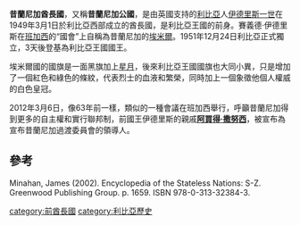 {{Infobox Former Country
|conventional_long_name = 昔兰尼加酋长国
|native_name = إمارة برقة
|common_name = 昔兰尼加
|continent = 非洲
|region = 北非
|country = 利比亚
|government_type = 君主专制
|era = 
|status = 
|empire = 
|p1 = 利比亚英军管理局
|flag_p1 = Flag of the United Kingdom.svg
|s1 = 利比亞王國
|flag_s1 = Flag of Libya (1951).svg|image_flag = Flag of Cyrenaica.svg
|image_coat = Coat of arms of Libya (1952–1969).svg
|symbol = 
|national_motto = 
|national_anthem = 
|image_map = Map of traditional provinces of Libye-zh.svg
|image_map_caption = 昔兰尼加在利比亚的位置
|common_languages = {{nowrap|[[阿拉伯语|阿拉伯语]]<br/>[[柏柏尔语|柏柏尔语]]}}
|religion = [[伊斯兰教逊尼派|伊斯兰教逊尼派]]
|capital = [[班加西|班加西]]
|event_start = 独立
|date_start = 3月1日
|year_start = 1949年
|event_end = 和[[费赞|费赞]]及[[的黎波里塔尼亚|的黎波里塔尼亚]]结成利比亚王国
|date_end = 12月24日
|year_end = 1951年
|title_leader = [[埃米尔|埃米尔]]
|leader1 = [[伊德里斯一世|伊德里斯一世]]
|year_leader1 = 1949–1951
|currency = [[埃及镑|埃及镑]]
}}

'''昔蘭尼加酋長國'''，又稱'''昔蘭尼加公國'''，是由英國支持的[[利比亞|利比亞]]人[[伊德里斯一世|伊德里斯一世]]在1949年3月1日於利比亞西部成立的酋長國，是利比亞王國的前身。賽義德·伊德里斯在[[班加西|班加西]]的“國會”上自稱為昔蘭尼加的[[埃米爾|埃米爾]]。1951年12月24日利比亞正式獨立，3天後登基為利比亞王國國王。

埃米爾國的國旗是一面黑旗加上[[星月|星月]]，後來利比亞王國國旗也大同小異，只是增加了一個紅色和綠色的條紋，代表烈士的血液和繁榮，同時加上一個象徵他個人權威的白色皇冠。

2012年3月6日，像63年前一樣，類似的一種會議在班加西舉行，呼籲昔蘭尼加得到更多的自主權和實行聯邦制，前國王伊德里斯的親戚'''[[阿買得·撒努西|阿買得·撒努西]]'''，被宣布為宣布昔蘭尼加過渡委員會的領導人。

==參考==
Minahan, James (2002). Encyclopedia of the Stateless Nations: S-Z. Greenwood Publishing Group. p. 1659. ISBN 978-0-313-32384-3.

[[category:前酋長國|category:前酋長國]]
[[category:利比亞歷史|category:利比亞歷史]]